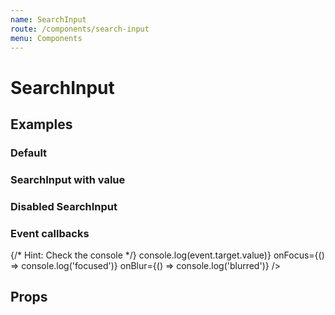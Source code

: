 ```yaml
---
name: SearchInput
route: /components/search-input
menu: Components
---
```



# SearchInput

## Examples

### Default

<Playground>
  <SearchInput placeholder="Search" />
</Playground>

### SearchInput with value

<Playground>
  <SearchInput value="iphone 6" />
</Playground>

### Disabled SearchInput

<Playground>
  <SearchInput value="toolkit" disabled />
</Playground>

### Event callbacks

<Playground>
  {/* Hint: Check the console */}
  <SearchInput
    placeholder="Search"
    onChange={event => console.log(event.target.value)}
    onFocus={() => console.log('focused')}
    onBlur={() => console.log('blurred')}
  />
</Playground>


## Props

<PropsTable of={SearchInput} />
